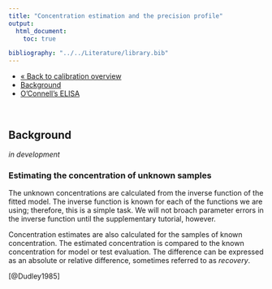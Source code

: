 ```yaml
---
title: "Concentration estimation and the precision profile"
output:
  html_document:
    toc: true

bibliography: "../../Literature/library.bib"
---
```


<!-- Section tabs -->
<ul class="nav nav-tabs" role="tablist">
  <li><a href="calib_overview.html">&laquo; Back to calibration overview</a></li>
  <li><a href="calib_tut5_precision_background.html">Background</a></li>
  <li><a href="calib_tut5_precision_ocon.html">O'Connell's ELISA</a></li>
<!--  <li><a href="calib_tut5_precision_elisa.html">R's ELISA{gtools}</a></li> -->
</ul>
<br>

## Background

*in development*


### Estimating the concentration of unknown samples

The unknown concentrations are calculated from the inverse function of the fitted model. The inverse function is known for each of the functions we are using; therefore, this is a simple task. We will not broach parameter errors in the inverse function until the supplementary tutorial, however. 

Concentration estimates are also calculated for the samples of known concentration. The estimated concentration is compared to the known concentration for model or test evaluation. The difference can be expressed as an absolute or relative difference, sometimes referred to as *recovery*. 

[@Dudley1985]

